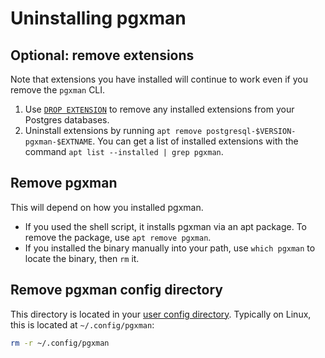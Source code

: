 # Uninstalling pgxman

## Optional: remove extensions

Note that extensions you have installed will continue to work even if you
remove the `pgxman` CLI.

1. Use [`DROP EXTENSION`][drop extension] to remove any installed extensions
   from your Postgres databases.
2. Uninstall extensions by running
   `apt remove postgresql-$VERSION-pgxman-$EXTNAME`.
   You can get a list of installed extensions with the command
   `apt list --installed | grep pgxman`.

[drop extension]: https://www.postgresql.org/docs/current/sql-dropextension.html

## Remove pgxman

This will depend on how you installed pgxman.

* If you used the shell script, it installs pgxman via an apt package. To
  remove the package, use `apt remove pgxman`.
* If you installed the binary manually into your path, use `which pgxman` to
  locate the binary, then `rm` it.

## Remove pgxman config directory

This directory is located in your [user config directory][]. Typically on
Linux, this is located at `~/.config/pgxman`:

```sh
rm -r ~/.config/pgxman
```

[user config directory]: https://www.postgresql.org/docs/current/sql-dropextension.html